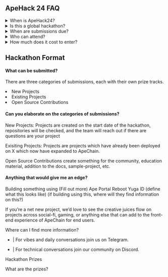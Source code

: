 

## ApeHack 24 FAQ



<details>
<summary>When is ApeHack24?</summary>

ApeHack 24 runs from October 4th - 18th.
</details>

<details>
<summary> Is this a global hackathon?</summary>

Yes, this will be a hybrid hackathon with no location restrictions.

Enter, Build, Deploy, Submit. 
</details>
<details>
<summary>When are submissions due?</summary>

Submissions are due on October 18th at 9:00am EST
</details>
<details>
<summary>Who can attend? </summary>

Everyone, even you. ApeChain is not just for Apes.
</details>
<details>
<summary> How much does it cost to enter?</summary>


Outside of brainpower, F R E E
</details>


## Hackathon Format

#### What can be submitted?

There are three categories of submissions, each with their own prize tracks.

<li>New Projects</li>
<li>Existing Projects</li>
<li>Open Source Contributions</li>

#### Can you elaborate on the categories of submissions?


New Projects: Projects are created on the start date of the hackathon, repositories will be checked, and the team will reach out if there are questions are your project

Exisiting Projects: Projects are projects which have already been deployed on X which now have expanded to ApeChain.


Open Source Contributions create something for the community, education material, addition to the docs, sample-project, etc. 


#### Anything that would give me an edge?

Building something using (Fill out more) 
Ape Portal
Reboot
Yuga ID 
(define what this looks like) (if building using this, where will they find information on this?) 


If you’re a net new project, we’d love to see the creative juices flow on projects across social-fi, gaming, or anything else that can add to the front-end experience of ApeChain for end users.


Where can I find more information? 

- [<i class="fab fa-telegram-plane"></i>](https://t.me/apechainofficial) | For vibes and daily conversations join us on Telegram.

- [<i class="fab fa-discord"></i>](https://discord.gg/apecoindao) | For technical conversations join our community on Discord.

Hackathon Prizes


What are the prizes?







